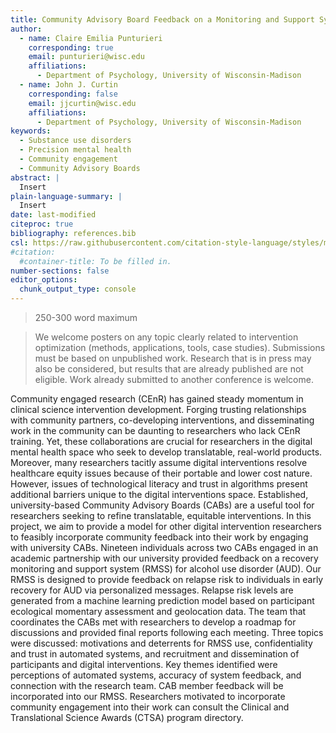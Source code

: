 ---
title: Community Advisory Board Feedback on a Monitoring and Support System for Alcohol Use Disorder: A Model for Equitable Intervention Development
author:
  - name: Claire Emilia Punturieri 
    corresponding: true
    email: punturieri@wisc.edu
    affiliations:
      - Department of Psychology, University of Wisconsin-Madison
  - name: John J. Curtin 
    corresponding: false
    email: jjcurtin@wisc.edu
    affiliations:
      - Department of Psychology, University of Wisconsin-Madison 
keywords:
  - Substance use disorders
  - Precision mental health 
  - Community engagement
  - Community Advisory Boards
abstract: |
  Insert
plain-language-summary: |
  Insert
date: last-modified
citeproc: true
bibliography: references.bib
csl: https://raw.githubusercontent.com/citation-style-language/styles/master/apa.csl
#citation:
  #container-title: To be filled in. 
number-sections: false 
editor_options: 
  chunk_output_type: console
---

> 250-300 word maximum

> We welcome posters on any topic clearly related to intervention optimization (methods, applications, tools, case studies). Submissions must be based on unpublished work. Research that is in press may also be considered, but results that are already published are not eligible. Work already submitted to another conference is welcome.

Community engaged research (CEnR) has gained steady momentum in clinical science intervention development. Forging trusting relationships with community partners, co-developing interventions, and disseminating work in the community can be daunting to researchers who lack CEnR training. Yet, these collaborations are crucial for researchers in the digital mental health space who seek to develop translatable, real-world products. Moreover, many researchers tacitly assume digital interventions resolve healthcare equity issues because of their portable and lower cost nature. However, issues of technological literacy and trust in algorithms present additional barriers unique to the digital interventions space. Established, university-based Community Advisory Boards (CABs) are a useful tool for researchers seeking to refine translatable, equitable interventions. In this project, we aim to provide a model for other digital intervention researchers to feasibly incorporate community feedback into their work by engaging with university CABs. Nineteen individuals across two CABs engaged in an academic partnership with our university provided feedback on a recovery monitoring and support system (RMSS) for alcohol use disorder (AUD). Our RMSS is designed to provide feedback on relapse risk to individuals in early recovery for AUD via personalized messages. Relapse risk levels are generated from a machine learning prediction model based on participant ecological momentary assessment and geolocation data. The team that coordinates the CABs met with researchers to develop a roadmap for discussions and provided final reports following each meeting. Three topics were discussed: motivations and deterrents for RMSS use, confidentiality and trust in automated systems, and recruitment and dissemination of participants and digital interventions. Key themes identified were perceptions of automated systems, accuracy of system feedback, and connection with the research team. CAB member feedback will be incorporated into our RMSS. Researchers motivated to incorporate community engagement into their work can consult the Clinical and Translational Science Awards (CTSA) program directory.


